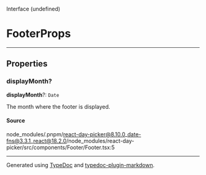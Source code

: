 <SectionTitle>Interface (undefined)</SectionTitle>

# FooterProps

---

## Properties

<a id="displaymonth" name="displaymonth"></a>

### displayMonth?

<SignatureMemberIdentifier>**displayMonth**?: `Date`</SignatureMemberIdentifier>

The month where the footer is displayed.

#### Source

node\_modules/.pnpm/react-day-picker@8.10.0\_date-fns@3.3.1\_react@18.2.0/node\_modules/react-day-picker/src/components/Footer/Footer.tsx:5

***

Generated using [TypeDoc](https://typedoc.org) and [typedoc-plugin-markdown](https://typedoc-plugin-markdown.org).
